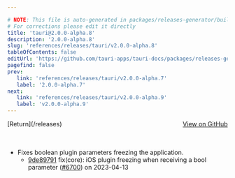 ```yaml
---

# NOTE: This file is auto-generated in packages/releases-generator/build.ts
# For corrections please edit it directly
title: 'tauri@2.0.0-alpha.8'
description: '2.0.0-alpha.8'
slug: 'references/releases/tauri/v2.0.0-alpha.8'
tableOfContents: false
editUrl: 'https://github.com/tauri-apps/tauri-docs/packages/releases-generator/build.ts'
pagefind: false
prev:
   link: 'references/releases/tauri/v2.0.0-alpha.7'
   label: '2.0.0-alpha.7'
next:
   link: 'references/releases/tauri/v2.0.0-alpha.9'
   label: 'v2.0.0-alpha.9'
---
```


			

<ReleaseSidebar slug="references/releases/tauri"  packageName="tauri" />

<div style="margin-bottom:3rem; display: flex; justify-content: space-between; align-items: center"><span>[Return](/releases)</span><span><a href="https://github.com/tauri-apps/tauri/releases/tag/tauri-v2.0.0-alpha.8">View on GitHub</a></span></div>

- Fixes boolean plugin parameters freezing the application.
  - [9de89791](https://www.github.com/tauri-apps/tauri/commit/9de897919aa7236913ba6ca7c34a68099f4ff600) fix(core): iOS plugin freezing when receiving a bool parameter ([#6700](https://www.github.com/tauri-apps/tauri/pull/6700)) on 2023-04-13

